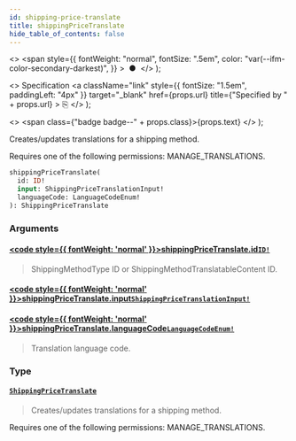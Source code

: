 ```yaml
---
id: shipping-price-translate
title: shippingPriceTranslate
hide_table_of_contents: false
---
```


  <>
    <span
      style={{
        fontWeight: "normal",
        fontSize: ".5em",
        color: "var(--ifm-color-secondary-darkest)",
      }}
    >
      &nbsp;●&nbsp;
    </span>
  </>
);

  <>
    Specification
    <a
      className="link"
      style={{ fontSize: "1.5em", paddingLeft: "4px" }}
      target="\_blank"
      href={props.url}
      title={"Specified by " + props.url}
    >
      ⎘
    </a>
  </>
);

  <>
    <span class={"badge badge--" + props.class}>{props.text}</span>
  </>
);

Creates/updates translations for a shipping method.

Requires one of the following permissions: MANAGE_TRANSLATIONS.

```graphql
shippingPriceTranslate(
  id: ID!
  input: ShippingPriceTranslationInput!
  languageCode: LanguageCodeEnum!
): ShippingPriceTranslate
```

### Arguments

#### [<code style={{ fontWeight: 'normal' }}>shippingPriceTranslate.<b>id</b></code>](#)<Bullet />[`ID!`](../../../developer/api-reference/scalars/id) <Badge class="secondary" text="non-null"/> <Badge class="secondary" text="scalar"/>

> ShippingMethodType ID or ShippingMethodTranslatableContent ID.

#### [<code style={{ fontWeight: 'normal' }}>shippingPriceTranslate.<b>input</b></code>](#)<Bullet />[`ShippingPriceTranslationInput!`](../../../developer/api-reference/inputs/shipping-price-translation-input) <Badge class="secondary" text="non-null"/> <Badge class="secondary" text="input"/>

>

#### [<code style={{ fontWeight: 'normal' }}>shippingPriceTranslate.<b>languageCode</b></code>](#)<Bullet />[`LanguageCodeEnum!`](../../../developer/api-reference/enums/language-code-enum) <Badge class="secondary" text="non-null"/> <Badge class="secondary" text="enum"/>

> Translation language code.

### Type

#### [`ShippingPriceTranslate`](../../../developer/api-reference/objects/shipping-price-translate) <Badge class="secondary" text="object"/>

> Creates/updates translations for a shipping method.

Requires one of the following permissions: MANAGE_TRANSLATIONS.

>
